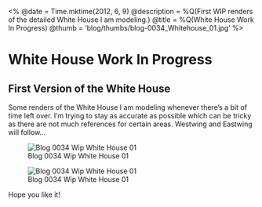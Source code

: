 <%
  @date = Time.mktime(2012, 6, 9)
  @description = %Q(First WIP renders of the detailed White House I am modeling.)
  @title = %Q(White House Work In Progress)
  @thumb = 'blog/thumbs/blog-0034_Whitehouse_01.jpg'
%>

White House Work In Progress
============================

First Version of the White House
--------------------------------

Some renders of the White House I am modeling whenever there's a bit of time left over.
I'm trying to stay as accurate as possible which can be tricky as there are not much references for certain areas.
Westwing and Eastwing will follow...

![Blog 0034 Wip White House 01](/images/blog/blog-0034_Whitehouse_01.jpg)

![Blog 0034 Wip White House 01](/images/blog/blog-0034_Whitehouse_02.jpg)

Hope you like it!


